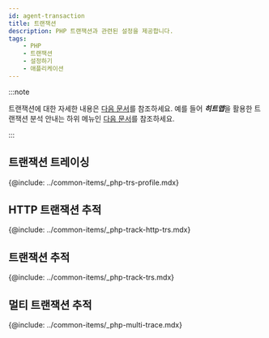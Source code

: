 ```yaml
---
id: agent-transaction
title: 트랜잭션
description: PHP 트랜잭션과 관련된 설정을 제공합니다.
tags:
    - PHP
    - 트랜잭션
    - 설정하기
    - 애플리케이션
---
```


:::note

트랜잭션에 대한 자세한 내용은 [다음 문서](track-transactions-intro)를 참조하세요. 예를 들어 ***히트맵***을 활용한 트랜잭션 분석 안내는 하위 메뉴인 [다음 문서](trs-view)를 참조하세요. 

:::

## 트랜잭션 트레이싱

{@include: ../common-items/_php-trs-profile.mdx}  

<!-- 추가 필요 -->
## HTTP 트랜잭션 추적

{@include: ../common-items/_php-track-http-trs.mdx} 

## 트랜잭션 추적

{@include: ../common-items/_php-track-trs.mdx} 

## 멀티 트랜잭션 추적

{@include: ../common-items/_php-multi-trace.mdx}

<!--

트랜잭션 트레이싱
@include: ../common-items/_transaction-profile-step.mdx}
@include: ../common-items/_trs-profile.mdx} 

-->